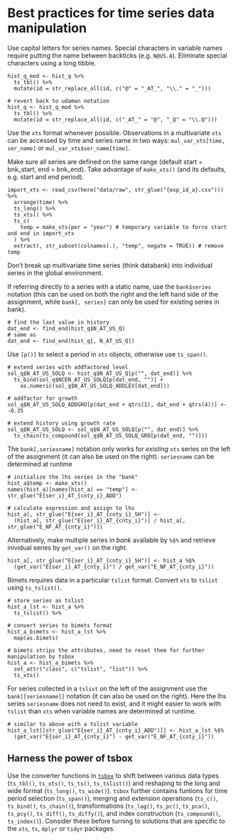 # Best practices for time series data manipulation


Use capital letters for series names. Special characters in variable names require putting the name between backticks (e.g. `N@US.A`). 
Eliminate special characters using a long tibble.
```
hist_q_mod <- hist_q %>%
  ts_tbl() %>%
  mutate(id = str_replace_all(id, c("@" = "_AT_", "\\." = "_")))
  
# revert back to udaman notation
hist_q <- hist_q_mod %>%
  ts_tbl() %>%
  mutate(id = str_replace_all(id, c("_AT_" = "@", "_Q" = "\\.Q")))
```

Use the `xts` format whenever possible. Observations in a multivariate `xts` can be accessed by time and series name in two ways: `mul_var_xts[time, ser_name]` or `mul_var_xts$ser_name[time]`.  

Make sure all series are defined on the same range (default start = bnk_start, end = bnk_end). Take advantage of `make_xts()` (and its defaults, e.g. start and end period).  
```
import_xts <- read_csv(here("data/raw", str_glue("{exp_id_a}.csv"))) %>%
  arrange(time) %>%
  ts_long() %>%
  ts_xts() %>%
  ts_c(
    temp = make_xts(per = "year") # temporary variable to force start and end in import_xts
  ) %>%
  extract(, str_subset(colnames(.), "temp", negate = TRUE)) # remove temp
```

Don't break up multivariate time series (think databank) into individual series in the global environment. 

If referring directly to a series with a static name, use the `bank$series` notation (this can be used on both the right and the left hand side of the assignment, while `bank[, series]` can only be used for existing series in bank).  
```
# find the last value in history
dat_end <- find_end(hist_q$N_AT_US_Q)
# same as
dat_end <- find_end(hist_q[, N_AT_US_Q])
```

Use `[p()]` to select a period in `xts` objects, otherwise use `ts_span()`.
```
# extend series with addfactored level
sol_q$N_AT_US_SOLQ <- hist_q$N_AT_US_Q[p("", dat_end)] %>%
  ts_bind(sol_q$NCEN_AT_US_SOLQ[p(dat_end, "")] +
    as.numeric(sol_q$N_AT_US_SOLQ_ADDLEV[dat_end]))
    
# addfactor for growth
sol_q$N_AT_US_SOLQ_ADDGRO[p(dat_end + qtrs(1), dat_end + qtrs(4))] <- -0.35

# extend history using growth rate
sol_q$N_AT_US_SOLQ <- sol_q$N_AT_US_SOLQ[p("", dat_end)] %>%
  ts_chain(ts_compound(sol_q$N_AT_US_SOLQ_GRO[p(dat_end, "")]))
```

The `bank[,seriesname]` notation only works for *existing* `xts` series on the left of the assignment (it can also be used on the right). `seriesname` can be determined at runtime
```
# initialize the lhs series in the "bank"
hist_a$temp <- make_xts()
names(hist_a)[names(hist_a) == "temp"] <- str_glue("E{ser_i}_AT_{cnty_i}_ADD")

# calculate expression and assign to lhs
hist_a[, str_glue("E{ser_i}_AT_{cnty_i}_SH")] <- 
  (hist_a[, str_glue("E{ser_i}_AT_{cnty_i}")] / hist_a[, str_glue("E_NF_AT_{cnty_i}")])
```

Alternatively, make multiple series in *bank* available by `%$%` and retrieve inividual series by `get_var()` on the right.
```
hist_a[, str_glue("E{ser_i}_AT_{cnty_i}_SH")] <- hist_a %$%
  (get_var("E{ser_i}_AT_{cnty_i}") / get_var("E_NF_AT_{cnty_i}"))
```

Bimets requires data in a particular `tslist` format. Convert `xts` to `tslist` using `ts_tslist()`.  
```
# store series as tslist
hist_a_lst <- hist_a %>% 
  ts_tslist() %>% 

# convert series to bimets format
hist_a_bimets <- hist_a_lst %>%
  map(as.bimets)

# bimets strips the attributes, need to reset them for further manipulation by tsbox
hist_a <- hist_a_bimets %>% 
  set_attr("class", c("tslist", "list")) %>% 
  ts_xts()
```

For series collected in a `tslist` on the left of the assignment use the `bank[[seriesname]]` notation (it can also be used on the right). Here the lhs series `seriesname` does not need to exist, and it might easier to work with `tslist` than `xts` when variable names are determined at runtime. 
```
# similar to above with a tslist variable
hist_a_lst[[str_glue("E{ser_i}_AT_{cnty_i}_ADD")]] <- hist_a_lst %$%
  (get_var("E{ser_i}_AT_{cnty_i}") - get_var("E_NF_AT_{cnty_i}"))
```

## Harness the power of tsbox

Use the converter functions in [`tsbox`](https://www.tsbox.help/reference/index.html) to shift between various data types (`ts_tbl()`, `ts_xts()`, `ts_ts()`, `ts_tslist()`) and reshaping to the long and wide format (`ts_long()`, `ts_wide()`). `tsbox` further contains funtions for time period selection (`ts_span()`), merging and extension operations (`ts_c()`, `ts_bind()`, `ts_chain()`), transformations (`ts_lag()`, `ts_pc()`, `ts_pca()`, `ts_pcy()`, `ts_diff()`, `ts_diffy()`), and index construction (`ts_compound()`, `ts_index()`). Consider these before turning to solutions that are specific to the `xts`, `ts`, `dplyr` or `tidyr` packages.
